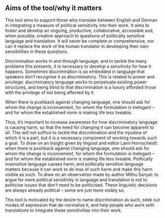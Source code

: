 ## Aims of the tool/why it matters

This tool aims to support those who translate between English and German in integrating a measure of political sensitivity into their work. It aims to foster and develop an ongoing, productive, collaborative, accessible and, when possible, creative approach to questions of politically sensitive language and translation. It will never be complete or comprehensive, nor can it replace the work of the human translator in developing their own sensibilities in these questions.

Discrimination works in and through language, and to tackle the many problems this presents, it is necessary to develop a sensitivity for how it happens. Sometimes discrimination is so embedded in language that speakers don’t recognise it as discriminatory. This is related to power and privilege: discriminatory language works to perpetuate existing power structures, and being blind to that discrimination is a luxury afforded those with the privilege of not being affected by it.

<PullQuote author="Lann Hornscheidt">

When there is pushback against changing language, one should ask for whom the change is inconvenient, for whom the formulation is inelegant – and for whom the established norm is making life less liveable.

</PullQuote>

Thus, it’s important to increase awareness for how discriminatory language is causing harm, so that the need for changing it can become apparent to all. This will not suffice to tackle the discrimination and the injustice of which it is a part, but it is a necessary component of working towards such a goal. To draw on an insight given by linguist and editor Lann Hornscheidt: when there is pushback against changing language, one should ask for whom the change is inconvenient, for whom the formulation is inelegant – and for whom the established norm is making life less liveable. Politically insensitive language causes harm, and politically sensitive language matters because it can work to do less of such harm and make this harm visible as such. To draw on an observation made by author Mithu Sanyal: to argue for more political sensitivity in language and translation is not to politicise issues that don’t need to be politicised. These linguistic decisions are always already political – some are just more visibly so.

This tool is motivated by the desire to name discrimination as such, seek out modes of expression that de-normalise it, and help people who work with translations to integrate these sensitivities into their work.
